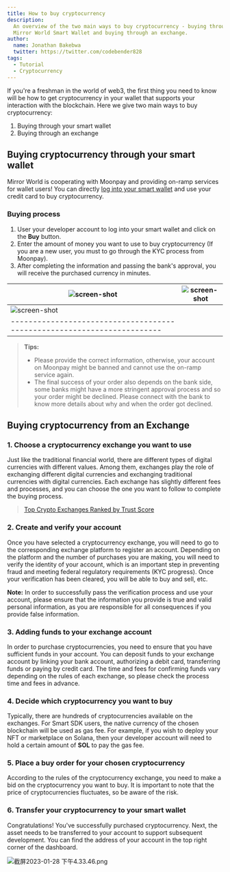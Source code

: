 ```yaml
---
title: How to buy cryptocurrency
description:
  An overview of the two main ways to buy cryptocurrency - buying through the
  Mirror World Smart Wallet and buying through an exchange.
author:
  name: Jonathan Bakebwa
  twitter: https://twitter.com/codebender828
tags:
  - Tutorial
  - Cryptocurrency
---
```


If you're a freshman in the world of web3, the first thing you need to know will
be how to get cryptocurrency in your wallet that supports your interaction with
the blockchain. Here we give two main ways to buy cryptocurrency:

1. Buying through your smart wallet
2. Buying through an exchange

## Buying cryptocurrency through your smart wallet

Mirror World is cooperating with Moonpay and providing on-ramp services for
wallet users! You can directly
[log into your smart wallet](https://docs.mirrorworld.fun/guides/authentication-with-mirror-world-sdk)
and use your credit card to buy cryptocurrency.

### Buying process

1. User your developer account to log into your smart wallet and click on the
   **Buy** button.
2. Enter the amount of money you want to use to buy cryptocurrency (If you are a
   new user, you must to go through the KYC process from Moonpay).
3. After completing the information and passing the bank's approval, you will
   receive the purchased currency in minutes.

| ![screen-shot](https://market-assets.mirrorworld.fun/docs/crypto-1.png) | ![screen-shot](https://market-assets.mirrorworld.fun/docs/crypto-2.png) |
| ----------------------------------------------------------------------- | ----------------------------------------------------------------------- |
| ![screen-shot](https://market-assets.mirrorworld.fun/docs/crypto-3.png) |
| ----------------------------------------------------------------------- |

> **Tips:**
>
> - Please provide the correct information, otherwise, your account on Moonpay
>   might be banned and cannot use the on-ramp service again.
> - The final success of your order also depends on the bank side, some banks
>   might have a more stringent approval process and so your order might be
>   declined. Please connect with the bank to know more details about why and
>   when the order got declined.

## Buying cryptocurrency from an Exchange

### 1. Choose a cryptocurrency exchange you want to use

Just like the traditional financial world, there are different types of digital
currencies with different values. Among them, exchanges play the role of
exchanging different digital currencies and exchanging traditional currencies
with digital currencies. Each exchange has slightly different fees and
processes, and you can choose the one you want to follow to complete the buying
process.

> [Top Crypto Exchanges Ranked by Trust Score](https://www.coingecko.com/en/exchanges)

### 2. Create and verify your account

Once you have selected a cryptocurrency exchange, you will need to go to the
corresponding exchange platform to register an account. Depending on the
platform and the number of purchases you are making, you will need to verify the
identity of your account, which is an important step in preventing fraud and
meeting federal regulatory requirements (KYC progress). Once your verification
has been cleared, you will be able to buy and sell, etc.

**Note:** In order to successfully pass the verification process and use your
account, please ensure that the information you provide is true and valid
personal information, as you are responsible for all consequences if you provide
false information.

### 3. Adding funds to your exchange account

In order to purchase cryptocurrencies, you need to ensure that you have
sufficient funds in your account. You can deposit funds to your exchange account
by linking your bank account, authorizing a debit card, transferring funds or
paying by credit card. The time and fees for confirming funds vary depending on
the rules of each exchange, so please check the process time and fees in
advance.

### 4. Decide which cryptocurrency you want to buy

Typically, there are hundreds of cryptocurrencies available on the exchanges.
For Smart SDK users, the native currency of the chosen blockchain will be used
as gas fee. For example, if you wish to deploy your NFT or marketplace on
Solana, then your developer account will need to hold a certain amount of
**SOL** to pay the gas fee.

### 5. Place a buy order for your chosen cryptocurrency

According to the rules of the cryptocurrency exchange, you need to make a bid on
the cryptocurrency you want to buy. It is important to note that the price of
cryptocurrencies fluctuates, so be aware of the risk.

### 6. Transfer your cryptocurrency to your smart wallet

Congratulations! You've successfully purchased cryptocurrency. Next, the asset
needs to be transferred to your account to support subsequent development. You
can find the address of your account in the top right corner of the dashboard.

![截屏2023-01-28 下午4.33.46.png](/docs/images/tutorials/crypto-3.png)
